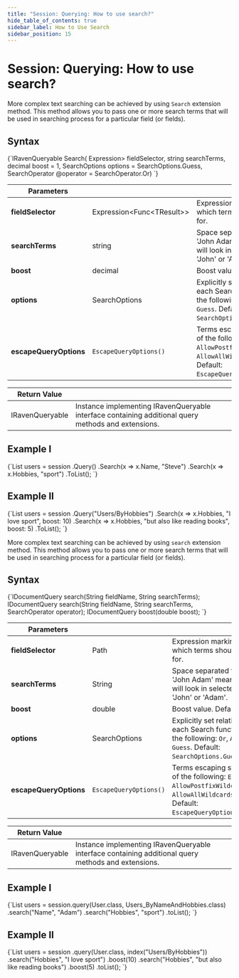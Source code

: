 ---
title: "Session: Querying: How to use search?"
hide_table_of_contents: true
sidebar_label: How to Use Search
sidebar_position: 15
---




# Session: Querying: How to use search?
<LanguageSwitcher supportedLanguages={supportedLanguages} />
<LanguageContent language="csharp">


More complex text searching can be achieved by using `Search` extension method. This method allows you to pass one or more search terms that will be used in searching process for a particular field (or fields).

## Syntax

<TabItem value="search_1" label="search_1">
<CodeBlock language="csharp">
{`IRavenQueryable<T> Search<T>(
        Expression<Func<T, object>> fieldSelector,
        string searchTerms,
        decimal boost = 1,
        SearchOptions options = SearchOptions.Guess,
        SearchOperator @operator = SearchOperator.Or)
`}
</CodeBlock>
</TabItem>

| Parameters | | |
| ------------- | ------------- | ----- |
| **fieldSelector** | Expression&lt;Func&lt;TResult&gt;&gt; | Expression marking a field in which terms should be looked for. |
| **searchTerms** | string | Space separated terms e.g. 'John Adam' means that we will look in selected field for 'John' or 'Adam'. |
| **boost** | decimal | Boost value. Default: `1`. |
| **options** | SearchOptions | Explicitly set relation between each Search functions. One of the following: `Or`, `And`, `Not`, `Guess`. Default: `SearchOptions.Guess`. |
| **escapeQueryOptions** | `EscapeQueryOptions()` | Terms escaping strategy. One of the following: `EscapeAll`, `AllowPostfixWildcard`, `AllowAllWildcards`, `RawQuery`. Default: `EscapeQueryOptions.EscapeAll`. |

| Return Value | |
| ------------- | ----- |
| IRavenQueryable | Instance implementing IRavenQueryable interface containing additional query methods and extensions. |

## Example I

<TabItem value="search_2" label="search_2">
<CodeBlock language="csharp">
{`List<User> users = session
    .Query<User, Users_ByNameAndHobbies>()
    .Search(x => x.Name, "Steve")
    .Search(x => x.Hobbies, "sport")
    .ToList();
`}
</CodeBlock>
</TabItem>

## Example II

<TabItem value="search_3" label="search_3">
<CodeBlock language="csharp">
{`List<User> users = session
    .Query<User>("Users/ByHobbies")
    .Search(x => x.Hobbies, "I love sport", boost: 10)
    .Search(x => x.Hobbies, "but also like reading books", boost: 5)
    .ToList();
`}
</CodeBlock>
</TabItem>


</LanguageContent>
<LanguageContent language="java">


More complex text searching can be achieved by using `search` extension method. This method allows you to pass one or more search terms that will be used in searching process for a particular field (or fields).

## Syntax

<TabItem value="search_1" label="search_1">
<CodeBlock language="java">
{`IDocumentQuery<T> search(String fieldName, String searchTerms);
IDocumentQuery<T> search(String fieldName, String searchTerms, SearchOperator operator);
IDocumentQuery<T> boost(double boost);
`}
</CodeBlock>
</TabItem>

| Parameters | | |
| ------------- | ------------- | ----- |
| **fieldSelector** | Path | Expression marking a field in which terms should be looked for. |
| **searchTerms** | String | Space separated terms e.g. 'John Adam' means that we will look in selected field for 'John' or 'Adam'. |
| **boost** | double | Boost value. Default: `1`. |
| **options** | SearchOptions | Explicitly set relation between each Search functions. One of the following: `Or`, `And`, `Not`, `Guess`. Default: `SearchOptions.Guess`. |
| **escapeQueryOptions** | `EscapeQueryOptions()` | Terms escaping strategy. One of the following: `EscapeAll`, `AllowPostfixWildcard`, `AllowAllWildcards`, `RawQuery`. Default: `EscapeQueryOptions.EscapeAll`. |

| Return Value | |
| ------------- | ----- |
| IRavenQueryable | Instance implementing IRavenQueryable interface containing additional query methods and extensions. |

## Example I

<TabItem value="search_2" label="search_2">
<CodeBlock language="java">
{`List<User> users = session.query(User.class, Users_ByNameAndHobbies.class)
    .search("Name", "Adam")
    .search("Hobbies", "sport")
    .toList();
`}
</CodeBlock>
</TabItem>

## Example II

<TabItem value="search_3" label="search_3">
<CodeBlock language="java">
{`List<User> users = session
    .query(User.class, index("Users/ByHobbies"))
    .search("Hobbies", "I love sport")
    .boost(10)
    .search("Hobbies", "but also like reading books")
    .boost(5)
    .toList();
`}
</CodeBlock>
</TabItem>


</LanguageContent>

<!---
- [Indexes : Querying : Searching](../../../indexes/querying/searching)

-->